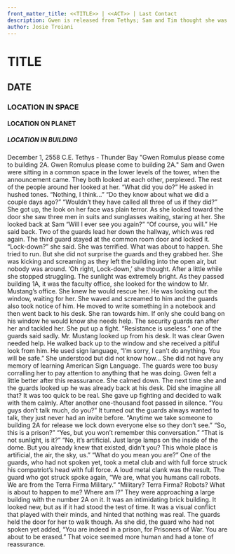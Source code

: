```yaml
---
front_matter_title: <<TITLE>> | <<ACT>> | Last Contact
description: Gwen is released from Tethys; Sam and Tim thought she was murdered.
author: Josie Troiani
---
```

# TITLE

## DATE

### LOCATION IN SPACE

#### LOCATION ON PLANET

##### LOCATION IN BUILDING

December 1, 2558 C.E.
Tethys - Thunder Bay
"Gwen Romulus please come to building 2A. Gwen Romulus please come to building 2A."
Sam and Gwen were sitting in a common space in the lower levels of the tower, when the announcement came. They both looked at each other, perplexed. The rest of the people around her looked at her.
“What did you do?” He asked in hushed tones.
“Nothing, I think...”
“Do they know about what we did a couple days ago?”
“Wouldn’t they have called all three of us if they did?”
She got up, the look on her face was plain terror. As she looked toward the door she saw three men in suits and sunglasses waiting, staring at her. She looked back at Sam “Will I ever see you again?”
“Of course, you will.” He said back.
Two of the guards lead her down the hallway, which was red again. The third guard stayed at the common room door and locked it. “Lock-down?” she said.
She was terrified. What was about to happen. She tried to run. But she did not surprise the guards and they grabbed her. She was kicking and screaming as they left the building into the open air, but nobody was around. ‘Oh right, Lock-down,’ she thought. After a little while she stopped struggling. The sunlight was extremely bright.
As they passed building 1A, it was the faculty office, she looked for the window to Mr. Mustang’s office. She knew he would rescue her. He was looking out the window, waiting for her. She waved and screamed to him and the guards also took notice of him.
He moved to write something in a notebook and then went back to his desk. She ran towards him. If only she could bang on his window he would know she needs help. The security guards ran after her and tackled her. She put up a fight. “Resistance is useless.” one of the guards said sadly.
Mr. Mustang looked up from his desk. It was clear Gwen needed help. He walked back up to the window and she received a pitiful look from him. He used sign language, “I’m sorry, I can’t do anything. You will be safe.” She understood but did not know how... She did not have any memory of learning American Sign Language. The guards were too busy corralling her to pay attention to anything that he was doing. Gwen felt a little better after this reassurance. She calmed down. The next time she and the guards looked up he was already back at his desk. Did she imagine all that? It was too quick to be real.
She gave up fighting and decided to walk with them calmly. After another one-thousand foot passed in silence. “You guys don’t talk much, do you?”
It turned out the guards always wanted to talk, they just never had an invite before. “Anytime we take someone to building 2A for release we lock down everyone else so they don’t see.”
“So, this is a prison?”
“Yes, but you won’t remember this conversation.”
“That is not sunlight, is it?”
“No, it’s artificial. Just large lamps on the inside of the dome. But you already knew that existed, didn’t you? This whole place is artificial, the air, the sky, us.”
“What do you mean you are?”
One of the guards, who had not spoken yet, took a metal club and with full force struck his compatriot’s head with full force. A loud metal clank was the result.
The guard who got struck spoke again, “We are, what you humans call robots. We are from the Terra Firma Military.”
“Military? Terra Firma? Robots? What is about to happen to me? Where am I?”
They were approaching a large building with the number 2A on it. It was an intimidating brick building. It looked new, but as if it had stood the test of time. It was a visual conflict that played with their minds, and hinted that nothing was real.
The guards held the door for her to walk though. As she did, the guard who had not spoken yet added, “You are indeed in a prison, for Prisoners of War. You are about to be erased.” That voice seemed more human and had a tone of reassurance.
